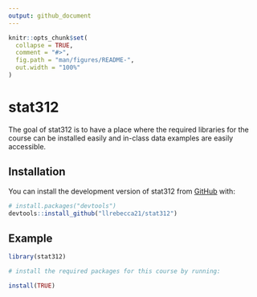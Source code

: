```yaml
---
output: github_document
---
```


<!-- README.md is generated from README.Rmd. Please edit that file -->

```r
knitr::opts_chunk$set(
  collapse = TRUE,
  comment = "#>",
  fig.path = "man/figures/README-",
  out.width = "100%"
)
```

# stat312

<!-- badges: start -->
<!-- badges: end -->

The goal of stat312 is to have a place where the required libraries for the course can be installed easily and in-class data examples are easily accessible.

## Installation

You can install the development version of stat312 from [GitHub](https://github.com/) with:

``` r
# install.packages("devtools")
devtools::install_github("llrebecca21/stat312")
```

## Example

```r
library(stat312)

# install the required packages for this course by running:

install(TRUE)


```





